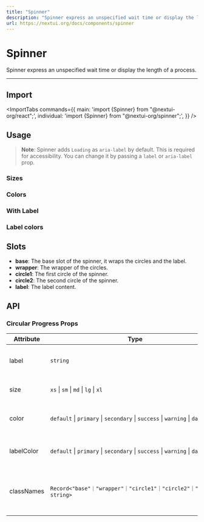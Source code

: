 ```yaml
---
title: "Spinner"
description: "Spinner express an unspecified wait time or display the length of a process."
url: https://nextui.org/docs/components/spinner
---
```


# Spinner

Spinner express an unspecified wait time or display the length of a process.

<ComponentLinks component="spinner" />

---

## Import

<ImportTabs
  commands={{
    main: 'import {Spinner} from "@nextui-org/react";',
    individual: 'import {Spinner} from "@nextui-org/spinner";',
  }}
/>

## Usage

<CodeDemo title="Usage" files={spinnerContent.usage} />

> **Note**: Spinner adds `Loading` as `aria-label` by default. This is required for accessibility. You can change it by passing a `label` or `aria-label` prop.

### Sizes

<CodeDemo title="Sizes" files={spinnerContent.sizes} />

### Colors

<CodeDemo title="Colors" files={spinnerContent.colors} />

### With Label

<CodeDemo title="With Label" files={spinnerContent.label} />

### Label colors

<CodeDemo title="Label colors" files={spinnerContent.labelColors} />

## Slots

- **base**: The base slot of the spinner, it wraps the circles and the label.
- **wrapper**: The wrapper of the circles.
- **circle1**: The first circle of the spinner.
- **circle2**: The second circle of the spinner.
- **label**: The label content.

<Spacer y={4}/>  

## API

### Circular Progress Props

| Attribute  | Type                                                                        | Description                                              | Default   |
| ---------- | --------------------------------------------------------------------------- | -------------------------------------------------------- | --------- |
| label      | `string`                                                                    | The content to display as the label.                     | -         |
| size       | `xs` \| `sm` \| `md` \| `lg` \| `xl`                                        | The size of the spinner circles.                         | `md`      |
| color      | `default` \| `primary` \| `secondary` \| `success` \| `warning` \| `danger` | The color of the spinner circles.                        | `primary` |
| labelColor | `default` \| `primary` \| `secondary` \| `success` \| `warning` \| `danger` | The color of the spinner circles.                        | `default` |
| classNames | `Record<"base"｜"wrapper"｜"circle1"｜"circle2"｜"label", string>`          | Allows to set custom class names for the spinner slots. | -         |
